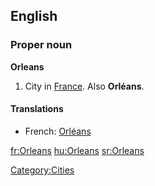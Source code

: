 ==English==

===Proper noun===
{{wikipedia}}
'''Orleans'''

# City in [[France]].  Also '''Orléans'''.

====Translations====

* French: [[Orléans]]

[[Category:Cities]]

[[fr:Orleans]]
[[hu:Orleans]]
[[sr:Orleans]]
